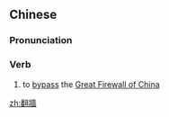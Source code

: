 {{also|翻墙}}
==Chinese==
{{zh-forms|s=翻墙}}

===Pronunciation===
{{zh-pron
|m=fānqiáng
|c=faan1 coeng4
|cat=v
}}

===Verb===
{{zh-verb}}

# to [[bypass]] the [[Great Firewall of China]]

{{zh-cat|Internet}}

[[zh:翻牆]]
